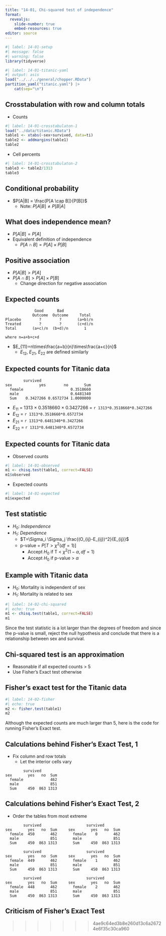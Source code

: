 ```yaml
---
title: "14-01, Chi-squared test of independence"
format: 
  revealjs:
    slide-number: true
    embed-resources: true
editor: source
---
```


```r
#| label: 14-01-setup
#| message: false
#| warning: false
library(tidyverse)
```

```r
#| label: 14-01-titanic-yaml
#| output: asis
load("../../../general/chopper.RData")
partition_yaml("titanic.yaml") |>
	cat(sep="\n")
```

## Crosstabulation with row and column totals

-   Counts

```r
#| label: 14-01-crosstabulaton-1
load("../data/titanic.RData")
table1 <- xtabs(~sex+survived, data=ti)
table2 <- addmargins(table1)
table2
```

-   Cell percents

```r
#| label: 14-01-crosstabulaton-2
table3 <- table2/1313
table3

```

## Conditional probability

-   $P[A|B] = \frac{P[A \cap B]}{P[B]}$
    -   Note: $P[A|B] \ne P[B|A]$

## What does independence mean?

-   $P[A|B] = P[A]$
-   Equivalent definition of independence
    -   $P[A \cap B] = P[A] \times P[B]$

## Positive association

-   $P[A|B] > P[A]$
-   $P[A \cap B] > P[A] \times P[B]$
    -   Change direction for negative association

## Expected counts

```{}
             Good      Bad
            Outcome  Outcome     Total
Placebo        ?        ?       (a+b)/n
Treated        ?        ?       (c+d)/n
Total       (a+c)/n  (b+d)/n       1

where n=a+b+c+d

```

-   $E_{11}=n\times\frac{a+b}{n}\times\frac{a+c}{n}$
    -   $E_{12},\ E_{21},\ E_{22}$ are defined similarly

## Expected counts for Titanic data

```{}
        survived
sex            yes        no       Sum
  female                     0.3518660
  male                       0.6481340
  Sum    0.3427266 0.6572734 1.0000000
```

-   $E_{11}$ = 1313 $\times$ 0.3518660 $\times$ 0.3427266 = `r 1313*0.3518660*0.3427266`
-   $E_{12}$ = `r 1313*0.3518660*0.6572734`  
-   $E_{21}$ = `r 1313*0.6481340*0.3427266`
-   $E_{22}$ = `r 1313*0.6481340*0.6572734`  

##  Expected counts for Titanic data

-   Observed counts

```r
#| label: 14-01-observed
m1 <- chisq.test(table1, correct=FALSE)
m1$observed
```

-   Expected counts

```r
#| label: 14-01-expected
m1$expected
```

## Test statistic

-   $H_0:\ Independence$
-   $H_1:\ Dependence$
    -   $T=\Sigma_i \Sigma_j \frac{(O_{ij}-E_{ij})^2}{E_{ij}}$
    -   p-value = $P[T > \chi^2(df=1)]$
        -   Accept $H_0$ if T < $\chi^2(1-\alpha, df=1)$
        -   Accept $H_0$ if p-value > $\alpha$
    
## Example with Titanic data

-   $H_0:$ Mortality is independent of sex
-   $H_1:$ Mortality is related to sex
    
```r
#| label: 14-02-chi-squared
#| echo: true
m1 <- chisq.test(table1, correct=FALSE)
m1
```

:::notes
Since the test statistic is a lot larger than the degrees of freedom and since the p-value is small, reject the null hypothesis and conclude that there is a relationship between sex and survival.
:::

## Chi-squared test is an approximation

-   Reasonable if all expected counts > 5
-   Use Fisher's Exact test otherwise

## Fisher's exact test for the Titanic data

```r
#| label: 14-02-fisher
#| echo: true
m2 <- fisher.test(table1)
m2
```

:::notes
Although the expected counts are much larger than 5, here is the code for running Fisher's Exact test.
:::

## Calculations behind Fisher's Exact Test, 1

-   Fix column and row totals
    -   Let the interior cells vary

```{}
        survived
sex       yes   no  Sum
  female            462
  male              851
  Sum     450  863 1313
```

## Calculations behind Fisher's Exact Test, 2

-   Order the tables from most extreme

```{}
        survived                    survived            
sex       yes   no  Sum     sex       yes   no  Sum
  female  450       462       female    0       462
  male              851       male              851
  Sum     450  863 1313       Sum     450  863 1313

        survived                    survived            
sex       yes   no  Sum     sex       yes   no  Sum
  female  449       462       female    1       462
  male              851       male              851
  Sum     450  863 1313       Sum     450  863 1313

        survived                    survived            
sex       yes   no  Sum     sex       yes   no  Sum
  female  448       462       female    2       462
  male              851       male              851
  Sum     450  863 1313       Sum     450  863 1313
```

## Criticism of Fisher's Exact Test

>>>>>>> 4ae9c64ed3b8e260d13c6a26724e6f35c30ca960
